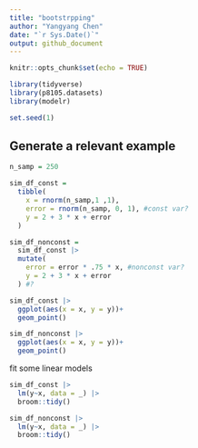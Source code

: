 ```yaml
---
title: "bootstrpping"
author: "Yangyang Chen"
date: "`r Sys.Date()`"
output: github_document
---
```


```r
knitr::opts_chunk$set(echo = TRUE)
```

```r
library(tidyverse)
library(p8105.datasets)
library(modelr)

set.seed(1)
```

## Generate a relevant example

```r
n_samp = 250

sim_df_const = 
  tibble(
    x = rnorm(n_samp,1 ,1),
    error = rnorm(n_samp, 0, 1), #const var?
    y = 2 + 3 * x + error
  )

sim_df_nonconst =
  sim_df_const |> 
  mutate(
    error = error * .75 * x, #nonconst var?
    y = 2 + 3 * x + error
  ) #?

sim_df_const |> 
  ggplot(aes(x = x, y = y))+
  geom_point()

sim_df_nonconst |> 
  ggplot(aes(x = x, y = y))+
  geom_point()
```

fit some linear models

```r
sim_df_const |> 
  lm(y~x, data = _) |> 
  broom::tidy()

sim_df_nonconst |> 
  lm(y~x, data = _) |> 
  broom::tidy()
```

